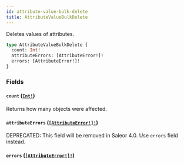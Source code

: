 ```yaml
---
id: attribute-value-bulk-delete
title: AttributeValueBulkDelete
---
```


Deletes values of attributes.

```graphql
type AttributeValueBulkDelete {
  count: Int!
  attributeErrors: [AttributeError!]!
  errors: [AttributeError!]!
}
```

### Fields

#### `count` ([`Int!`](/developer/api-reference/scalars/int))

Returns how many objects were affected.

#### `attributeErrors` ([`[AttributeError!]!`](/developer/api-reference/objects/attribute-error))

<span class="badge badge--warning">DEPRECATED: This field will be removed in Saleor 4.0. Use `errors` field instead.</span>

#### `errors` ([`[AttributeError!]!`](/developer/api-reference/objects/attribute-error))
